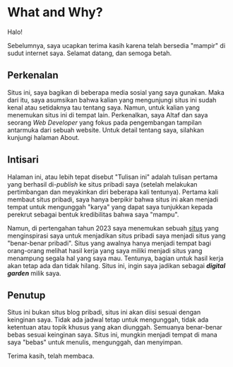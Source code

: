 # What and Why?

Halo!

Sebelumnya, saya ucapkan terima kasih karena telah bersedia "mampir" di sudut internet saya. Selamat datang, dan semoga betah.<br/>

## Perkenalan

Situs ini, saya bagikan di beberapa media sosial yang saya gunakan. Maka dari itu, saya asumsikan bahwa kalian yang mengunjungi situs ini sudah kenal atau setidaknya tau tentang saya. Namun, untuk kalian yang menemukan situs ini di tempat lain. Perkenalkan, saya Altaf dan saya seorang _Web Developer_ yang fokus pada pengembangan tampilan antarmuka dari sebuah website. Untuk detail tentang saya, silahkan kunjungi halaman About.

## Intisari

Halaman ini, atau lebih tepat disebut "Tulisan ini" adalah tulisan pertama yang berhasil di-_publish_ ke situs pribadi saya (setelah melakukan pertimbangan dan meyakinkan diri beberapa kali tentunya). Pertama kali membaut situs pribadi, saya hanya berpikir bahwa situs ini akan menjadi tempat untuk mengunggah "karya" yang dapat saya tunjukkan kepada perekrut sebagai bentuk kredibilitas bahwa saya "mampu".

Namun, di pertengahan tahun 2023 saya menemukan sebuah [situs](https://rizaldy.club/) yang menginspirasi saya untuk menjadikan situs pribadi saya menjadi situs yang "benar-benar pribadi". Situs yang awalnya hanya menjadi tempat bagi orang-orang melihat hasil kerja yang saya miliki menjadi situs yang menampung segala hal yang saya mau. Tentunya, bagian untuk hasil kerja akan tetap ada dan tidak hilang. Situs ini, ingin saya jadikan sebagai **_digital garden_** milik saya.

## Penutup

Situs ini bukan situs blog pribadi, situs ini akan diisi sesuai dengan keinginan saya. Tidak ada jadwal tetap untuk mengunggah, tidak ada ketentuan atau topik khusus yang akan diunggah. Semuanya benar-benar bebas sesuai keinginan saya. Situs ini, mungkin menjadi tempat di mana saya "bebas" untuk menulis, mengunggah, dan menyimpan.

Terima kasih, telah membaca.
